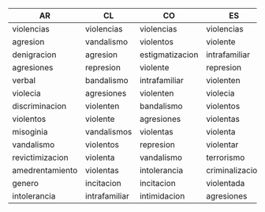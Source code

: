
<table>
<thead><tr>
<th>AR</th>
<th>CL</th>
<th>CO</th>
<th>ES</th>
<th>MX</th>
<th>US</th>
<th>VE</th>
</tr>
</thead>
<tbody>
<tr>
<td>violencias</td>
<td>violencias</td>
<td>violencias</td>
<td>violencias</td>
<td>violencias</td>
<td>violencias</td>
<td>violencias</td>
</tr>
<tr>
<td>agresion</td>
<td>vandalismo</td>
<td>violentos</td>
<td>violente</td>
<td>feminicidios</td>
<td>violenten</td>
<td>violentos</td>
</tr>
<tr>
<td>denigracion</td>
<td>agresion</td>
<td>estigmatizacion</td>
<td>intrafamiliar</td>
<td>femicidios</td>
<td>violente</td>
<td>violenten</td>
</tr>
<tr>
<td>agresiones</td>
<td>represion</td>
<td>violente</td>
<td>represion</td>
<td>violentas</td>
<td>violentos</td>
<td>violente</td>
</tr>
<tr>
<td>verbal</td>
<td>bandalismo</td>
<td>intrafamiliar</td>
<td>violenten</td>
<td>vandalismo</td>
<td>violentas</td>
<td>violenta</td>
</tr>
<tr>
<td>violecia</td>
<td>agresiones</td>
<td>violenten</td>
<td>violecia</td>
<td>femicidio</td>
<td>violentar</td>
<td>confrontacion</td>
</tr>
<tr>
<td>discriminacion</td>
<td>violenten</td>
<td>bandalismo</td>
<td>violentos</td>
<td>violente</td>
<td>violentan</td>
<td>violentas</td>
</tr>
<tr>
<td>violentos</td>
<td>violente</td>
<td>agresiones</td>
<td>violentas</td>
<td>bandalismo</td>
<td>delincuencia</td>
<td>terrorismo</td>
</tr>
<tr>
<td>misoginia</td>
<td>vandalismos</td>
<td>violentas</td>
<td>violenta</td>
<td>feminicidio</td>
<td>violentada</td>
<td>intolerancia</td>
</tr>
<tr>
<td>vandalismo</td>
<td>violentos</td>
<td>represion</td>
<td>violentar</td>
<td>agresion</td>
<td>violenta</td>
<td>violecia</td>
</tr>
<tr>
<td>revictimizacion</td>
<td>violenta</td>
<td>vandalismo</td>
<td>terrorismo</td>
<td>intrafamiliar</td>
<td>feminicidios</td>
<td>vandalismos</td>
</tr>
<tr>
<td>amedrentamiento</td>
<td>violentas</td>
<td>intolerancia</td>
<td>criminalizacion</td>
<td>asesinatos</td>
<td>violentado</td>
<td>represion</td>
</tr>
<tr>
<td>genero</td>
<td>incitacion</td>
<td>incitacion</td>
<td>violentada</td>
<td>agresiones</td>
<td>vandalismo</td>
<td>confrontaciones</td>
</tr>
<tr>
<td>intolerancia</td>
<td>intrafamiliar</td>
<td>intimidacion</td>
<td>agresiones</td>
<td>delincuencia</td>
<td>violentando</td>
<td>vandalismo</td>
</tr>

</tbody>
</table>